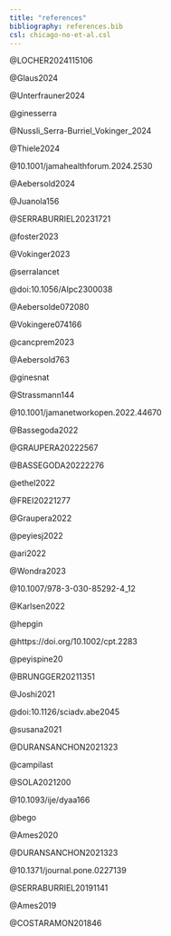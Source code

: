 ```yaml
---
title: "references"
bibliography: references.bib
csl: chicago-no-et-al.csl
---
```


@LOCHER2024115106

@Glaus2024

@Unterfrauner2024

@ginesserra

@Nussli_Serra-Burriel_Vokinger_2024

@Thiele2024

@10.1001/jamahealthforum.2024.2530

@Aebersold2024

@Juanola156

@SERRABURRIEL20231721

@foster2023

@Vokinger2023

@serralancet

@doi:10.1056/AIpc2300038

@Aebersolde072080

@Vokingere074166

@cancprem2023

@Aebersold763

@ginesnat

@Strassmann144

@10.1001/jamanetworkopen.2022.44670

@Bassegoda2022

@GRAUPERA20222567

@BASSEGODA20222276

@ethel2022

@FREI20221277

@Graupera2022

@peyiesj2022

@ari2022

@Wondra2023

@10.1007/978-3-030-85292-4_12

@Karlsen2022

@hepgin

@https://doi.org/10.1002/cpt.2283

@peyispine20

@BRUNGGER20211351

@Joshi2021

@doi:10.1126/sciadv.abe2045

@susana2021

@DURANSANCHON2021323

@campilast

@SOLA2021200

@10.1093/ije/dyaa166

@bego

@Ames2020

@DURANSANCHON2021323

@10.1371/journal.pone.0227139

@SERRABURRIEL20191141

@Ames2019

@COSTARAMON201846
